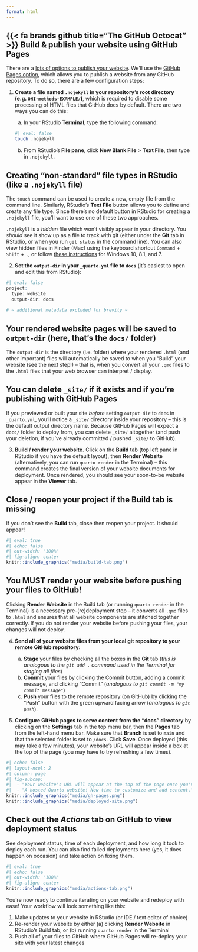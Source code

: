 ```yaml
---
format: html
---
```


## {{< fa brands github title="The GitHub Octocat" >}} Build & publish your website using GitHub Pages {#github-pages}

There are a [lots of options to publish your website](https://quarto.org/docs/publishing/). We’ll use the [GitHub Pages option](https://quarto.org/docs/publishing/github-pages.html), which allows you to publish a website from any GitHub repository. To do so, there are a few configuration steps:

1.  **Create a file named `.nojekyll` in your repository's root directory (e.g. `OHI-methods-EXAMPLE/`)**, which is required to disable some processing of HTML files that GitHub does by default. There are two ways you can do this: 

    a. In your RStudio **Terminal**, type the following command:
    
    ```bash
#| eval: false
touch .nojekyll
```

    b. From RStudio's **File pane**, click **New Blank File** > **Text File**, then type in `.nojekyll`.

::: {.callout-note collapse=true}
## **Creating "non-standard" file types in RStudio (like a `.nojekyll` file)**

The `touch` command can be used to create a new, empty file from the command line. Similarly, RStudio's **Text File** button allows you to define and create any file type. Since there's no default button in RStudio for creating a `.nojekyll` file, you'll want to use one of these two approaches.

`.nojekyll` is a *hidden* file which won't visibly appear in your directory. You *should* see it show up as a file to track with git (either under the **Git** tab in RStudio, or when you run `git status` in the command line). You can also view hidden files in Finder (Mac) using the keyboard shortcut `Command` + `Shift` + `.`, or follow [these instructions](https://support.microsoft.com/en-us/windows/show-hidden-files-0320fe58-0117-fd59-6851-9b7f9840fdb2) for Windows 10, 8.1, and 7.
:::

2.  **Set the `output-dir` in your `_quarto.yml` file to `docs`** (it's easiest to open and edit this from RStudio):

```r
#| eval: false
project:
  type: website
  output-dir: docs
  
# ~ additional metadata excluded for brevity ~
```

::: {.callout-note collapse=true}
## **Your rendered website pages will be saved to `output-dir` (here, that's the `docs/` folder)**
The `output-dir` is the directory (i.e. folder) where your rendered `.html` (and other important) files will automatically be saved to when you "Build" your website (see the next step!) -- that is, when you convert all your `.qmd` files to the `.html` files that your web browser can interpret / display. 
:::

::: {.callout-tip}
## **You can delete `_site/` if it exists and if you're publishing with GitHub Pages**
If you previewed or built your site *before* setting `output-dir` to `docs` in `_quarto.yml`, you'll notice a `_site/` directory inside your repository -- this is the default output directory name. Because GitHub Pages will expect a `docs/` folder to deploy from, you can delete `_site/` altogether (and push your deletion, if you've already committed / pushed `_site/` to GitHub).
:::

3.  **Build / render your website.** Click on the **Build** tab (top left pane in RStudio if you have the default layout), then **Render Website** (alternatively, you can run `quarto render` in the Terminal) -- this command creates the final version of your website documents for deployment. Once rendered, you should see your soon-to-be website appear in the **Viewer** tab. 

<!-- Click on the <img src="media/view_in_browser.png" alt="A browser window overlaid by an arrow pointing up and angled to the right." style="display: inline-block; margin: 0; position: relative; top: 0px; width:25px;height:20px;"/> button to open your file in your web browser. **Note:** your website is currently being hosted by your local machine, not at a searchable URL. We'll get there soon though! -->

::: {.callout-tip}
## **Close / reopen your project if the Build tab is missing**

If you don't see the **Build** tab, close then reopen your project. It should appear!

```r
#| eval: true
#| echo: false
#| out-width: "100%"
#| fig-align: center
knitr::include_graphics("media/build-tab.png")
```
:::

::: {.callout-important}
## **You MUST render your website before pushing your files to GitHub!**

Clicking **Render Website** in the Build tab (or running `quarto render` in the Terminal) is a necessary pre-(re)deployment step -- it converts all `.qmd` files to `.html` and ensures that all website components are stitched together correctly. If you do not render your website before pushing your files, your changes will not deploy.
:::

4.  **Send all of your website files from your local git repository to your remote GitHub repository:** 

    a.  **Stage** your files by checking all the boxes in the **Git** tab (*this is analogous to the `git add .` command used in the Terminal for staging all files*)
    b.  **Commit** your files by clicking the Commit button, adding a commit message, and clicking "Commit" (*analogous to `git commit -m "my commit message"`*)
    c.  **Push** your files to the remote repository (on GitHub) by clicking the "Push" button with the green upward facing arrow (*analogous to `git push`*).

5.  **Configure GitHub pages to serve content from the "docs" directory** by clicking on the **Settings** tab in the top menu bar, then the **Pages** tab from the left-hand menu bar. Make sure that **Branch** is set to `main` and that the selected folder is set to `/docs`. Click **Save**. Once deployed (this may take a few minutes), your website's URL will appear inside a box at the top of the page (you may have to try refreshing a few times). 

```r
#| echo: false
#| layout-ncol: 2
#| column: page
#| fig-subcap: 
#|  - "Your website's URL will appear at the top of the page once you've configured GitHub pages to host your Quarto site"
#|  - "A hosted Quarto website! Now time to customize and add content."
knitr::include_graphics("media/gh-pages.png")
knitr::include_graphics("media/deployed-site.png")
```


::: {.callout-tip}
## **Check out the *Actions* tab on GitHub to view deployment status**

See deployment status, time of each deployment, and how long it took to deploy each run. You can also find failed deployments here (yes, it does happen on occasion) and take action on fixing them.

```r
#| eval: true
#| echo: false
#| out-width: "100%"
#| fig-align: center
knitr::include_graphics("media/actions-tab.png")
```
:::

You're now ready to continue iterating on your website and redeploy with ease! Your workflow will look something like this: 

1. Make updates to your website in RStudio (or IDE / text editor of choice)
2. Re-render your website by either (a) clicking **Render Website** in RStudio's Build tab, or (b) running `quarto render` in the Terminal
3. Push all of your files to GitHub where GitHub Pages will re-deploy your site with your latest changes



